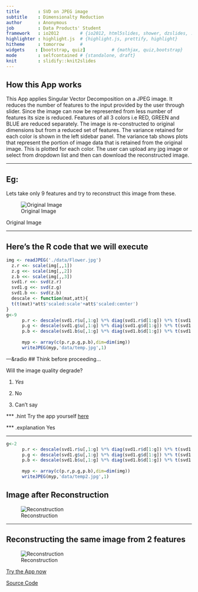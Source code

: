 ```yaml
---
title       : SVD on JPEG image
subtitle    : Dimensionalty Reduction
author      : Anonymous
job         : Data Products' Student
framework   : io2012        # {io2012, html5slides, shower, dzslides, ...}
highlighter : highlight.js  # {highlight.js, prettify, highlight}
hitheme     : tomorrow      # 
widgets    : [bootstrap, quiz]          # {mathjax, quiz,bootstrap}
mode        : selfcontained # {standalone, draft}
knit        : slidify::knit2slides
---
```



## How this App works

This App applies Singular Vector Decomposition on a JPEG image. It reduces the number of features to the input provided by the user through slider. Since the image can now be represented from less number of features its size is reduced. Features of all 3 colors i.e RED, GREEN and BLUE are reduced separately. The image is re-constructed to original dimensions but from a reduced set of features. The variance retained for each color is shown in the left sidebar panel. The variance tab shows plots that represent the portion of image data that is retained from the original image. This is plotted for each color. The user can upload any jpg image or select from dropdown list and then can download the reconstructed image.

---

## Eg:

Lets take only 9 features and try to reconstruct this image         from these.


![Original Image](data/Flower.jpg)


Original Image

---

## Here's the R code that we will execute

```r
img <- readJPEG('./data/Flower.jpg')
  z.r <<- scale(img[,,1])
  z.g <<- scale(img[,,2])
  z.b <<- scale(img[,,3])
  svd1.r <<- svd(z.r)
  svd1.g <<- svd(z.g)
  svd1.b <<- svd(z.b)
  descale <- function(mat,att){
  t(t(mat)*att$'scaled:scale'+att$'scaled:center')
}
g<-9
      p.r <- descale(svd1.r$u[,1:g] %*% diag(svd1.r$d[1:g]) %*% t(svd1.r$v[,1:g]),attributes(z.r))
      p.g <- descale(svd1.g$u[,1:g] %*% diag(svd1.g$d[1:g]) %*% t(svd1.g$v[,1:g]),attributes(z.g))
      p.b <- descale(svd1.b$u[,1:g] %*% diag(svd1.b$d[1:g]) %*% t(svd1.b$v[,1:g]),attributes(z.b))
      
      myp <- array(c(p.r,p.g,p.b),dim=dim(img))
      writeJPEG(myp,'data/temp.jpg',1)
```


---&radio
## Think before proceeding...

Will the image quality degrade?

1. _Yes_

2. No

3. Can't say

*** .hint 
Try the app yourself [here](https://web3.shinyapps.io/app1/)

*** .explanation
Yes

---

```r
g<-2
      p.r <- descale(svd1.r$u[,1:g] %*% diag(svd1.r$d[1:g]) %*% t(svd1.r$v[,1:g]),attributes(z.r))
      p.g <- descale(svd1.g$u[,1:g] %*% diag(svd1.g$d[1:g]) %*% t(svd1.g$v[,1:g]),attributes(z.g))
      p.b <- descale(svd1.b$u[,1:g] %*% diag(svd1.b$d[1:g]) %*% t(svd1.b$v[,1:g]),attributes(z.b))
      
      myp <- array(c(p.r,p.g,p.b),dim=dim(img))
      writeJPEG(myp,'data/temp2.jpg',1)
```


## Image after Reconstruction

![Reconstruction](data/temp.jpg)


---


## Reconstructing the same image from 2 features

![Reconstruction](data/temp2.jpg)

[Try the App now](https://web3.shinyapps.io/app1/)

[Source Code](https://github.com/hammad7/dataprod)
